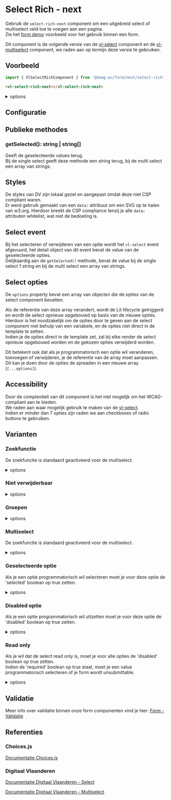 
# Select Rich - next

Gebruik de `select-rich-next` component om een uitgebreid select of multiselect veld toe te voegen aan een pagina.<br/>
Zie het [form demo](/docs/ontwerp-form-demo--documentatie) voorbeeld voor het gebruik binnen een form.

Dit component is de volgende versie van de [vl-select](/docs/elements-select--documentatie) component en de [vl-multiselect](/docs/elements-multiselect--documentatie) component, we raden aan op termijn deze versie te gebruiken.

## Voorbeeld

```js
import { VlSelectRichComponent } from '@domg-wc/form/next/select-rich';
```

```html
<vl-select-rich-next></vl-select-rich-next>
```

<Canvas of={VlSelectRichStories.SelectRichDefault} />

<details>
    <summary>options</summary>
    <Source code={`
    [
        { label: 'Hasselt', value: 'hasselt' },
        { label: 'Turnhout', value: 'turnhout' },
        { label: 'Knokke-Heist', value: 'knokke-heist' },
        { label: 'Waregem', value: 'waregem' },
        { label: 'Lier', value: 'lier' },
        { label: 'Rio Piedras', value: 'rio piedras' }
]`} language="ts" dark={true} />
</details>

## Configuratie

<ArgTypes of={VlSelectRichStories.SelectRichDefault} />

## Publieke methodes

<FormControlPublicMethods />

### getSelected(): string | string[]

Geeft de geselecteerde values terug.<br/>
Bij de single select geeft deze methode een string terug, bij de multi select een array van strings.

## Styles

De styles van DV zijn lokaal gezet en aangepast omdat deze niet CSP compliant waren.<br/>
Er werd gebruik gemaakt van een `data:` attribuut om een SVG op te halen van w3.org.
Hierdoor breekt de CSP compliance tenzij je alle `data:` attributen whitelist, wat niet de bedoeling is.

## Select event

Bij het selecteren of verwijderen van een optie wordt het `vl-select` event afgevuurd, het detail object van dit event bevat de value van de geselecteerde opties.<br/>
Gelijkaardig aan de `getSelected()` methode, bevat de value bij de single select 1 string en bij de multi select een array van strings.

## Select opties

De `options` property bevat een array van objecten die de opties van de select component bevatten.

Als de referentie van deze array verandert, wordt de Lit lifecycle getriggerd en wordt de select opnieuw opgebouwd op basis van de nieuwe opties.<br/>
Hierdoor is het noodzakelijk om de opties door te geven aan de select component met behulp van een variabele, en de opties niet direct in de template te zetten.<br/>
Indien je de opties direct in de template zet, zal bij elke render de select opnieuw opgebouwd worden en de gekozen opties verwijderd worden.

Dit betekent ook dat als je programmatorisch een optie wil veranderen, toevoegen of verwijderen, je de referentie van de array moet aanpassen.<br/>
Dit kan je doen door de opties de spreaden in een nieuwe array (`[...options]`).

## Accessibility

Door de complexiteit van dit component is het niet mogelijk om het WCAG-compliant aan te bieden.<br/>
We raden aan waar mogelijk gebruik te maken van de [vl-select](/docs/form-next-select--documentatie).<br/>
Indien er minder dan 7 opties zijn raden we aan checkboxes of radio buttons te gebruiken.

## Varianten

### Zoekfunctie

De zoekfunctie is standaard geactiveerd voor de multiselect.

<Canvas of={VlSelectRichStories.SelectRichSearch} />

<details>
    <summary>options</summary>
    <Source code={`
    [
        { label: 'Hasselt', value: 'hasselt' },
        { label: 'Turnhout', value: 'turnhout' },
        { label: 'Knokke-Heist', value: 'knokke-heist' },
        { label: 'Waregem', value: 'waregem' },
        { label: 'Lier', value: 'lier' },
        { label: 'Rio Piedras', value: 'rio piedras' }
]`} language="ts" dark={true} />
</details>

### Niet verwijderbaar

<Canvas of={VlSelectRichStories.SelectRichNotDeletable} />

<details>
    <summary>options</summary>
    <Source code={`
    [
        { label: 'Hasselt', value: 'hasselt' },
        { label: 'Turnhout', value: 'turnhout' },
        { label: 'Knokke-Heist', value: 'knokke-heist' },
        { label: 'Waregem', value: 'waregem' },
        { label: 'Lier', value: 'lier' },
        { label: 'Rio Piedras', value: 'rio piedras' }
]`} language="ts" dark={true} />
</details>

### Groepen

<Canvas of={VlSelectRichStories.SelectRichGroups} />

<details>
    <summary>options</summary>
    <Source code={`
    [
         {
            label: 'België',
            value: '',
            choices: [
                { label: 'Hasselt', value: 'hasselt' },
                { label: 'Turnhout', value: 'turnhout' },
                { label: 'Knokke-Heist', value: 'knokke-heist' },
                { label: 'Waregem', value: 'waregem' },
                { label: 'Lier', value: 'lier' },
            ],
        },
        {
            label: 'Puerto Rico',
            value: '',
            choices: [{ label: 'Rio Piedras', value: 'rio piedras' }],
        }
]`} language="ts" dark={true} />
</details>

### Multiselect

De zoekfunctie is standaard geactiveerd voor de multiselect.

<Canvas of={VlSelectRichStories.SelectRichMultiple} />

<details>
    <summary>options</summary>
    <Source code={`
    [
        { label: 'Padel', value: 'padel' },
        { label: 'Dans', value: 'dans' },
        { label: 'Drummen', value: 'drummen' },
        { label: 'Zwemmen', value: 'zwemmen' },
        { label: 'Boardgames', value: 'boardgames' },
        { label: 'Fietsen', value: 'fietsen' }
]`} language="ts" dark={true} />
</details>

### Geselecteerde optie

Als je een optie programmatorisch wil selecteren moet je voor deze optie de 'selected' boolean op true zetten.

<Canvas of={VlSelectRichStories.SelectRichSelectedOption} />

<details>
    <summary>options</summary>
    <Source code={`
    [
        { label: 'Hasselt', value: 'hasselt', selected: true },
        { label: 'Turnhout', value: 'turnhout' },
        { label: 'Knokke-Heist', value: 'knokke-heist' },
        { label: 'Waregem', value: 'waregem' },
        { label: 'Lier', value: 'lier' },
        { label: 'Rio Piedras', value: 'rio piedras' }
]`} language="ts" dark={true} />
</details>

### Disabled optie

Als je een optie programmatorisch wil uitzetten moet je voor deze optie de 'disabled' boolean op true zetten.

<Canvas of={VlSelectRichStories.SelectRichDisabledOption} />

<details>
    <summary>options</summary>
    <Source code={`
    [
        { label: 'Hasselt', value: 'hasselt', disabled: true },
        { label: 'Turnhout', value: 'turnhout' },
        { label: 'Knokke-Heist', value: 'knokke-heist' },
        { label: 'Waregem', value: 'waregem' },
        { label: 'Lier', value: 'lier' },
        { label: 'Rio Piedras', value: 'rio piedras' }
]`} language="ts" dark={true} />
</details>

### Read only

Als je wil dat de select read only is, moet je voor alle opties de 'disabled' boolean op true zetten.<br/>
Indien de 'required' boolean op true staat, moet je een value programmatorisch selecteren of je form wordt unsubmittable.

<Canvas of={VlSelectRichStories.SelectRichReadOnly} />

<details>
    <summary>options</summary>
    <Source code={`
    [
        { label: 'Hasselt', value: 'hasselt', disabled: true, selected: true },
        { label: 'Turnhout', value: 'turnhout', disabled: true },
        { label: 'Knokke-Heist', value: 'knokke-heist', disabled: true },
        { label: 'Waregem', value: 'waregem', disabled: true },
        { label: 'Lier', value: 'lier', disabled: true },
        { label: 'Rio Piedras', value: 'rio piedras', disabled: true }
]`} language="ts" dark={true} />
</details>

## Validatie

Meer info over validatie binnen onze form componenten vind je hier: [Form - Validatie](/docs/ontwerp-form-validation--documentatie)

## Referenties

### Choices.js

[Documentatie Choices.js](https://github.com/Choices-js/Choices)

### Digitaal Vlaanderen

[Documentatie Digitaal Vlaanderen - Select](https://overheid.vlaanderen.be/webuniversum/v3/documentation/forms/vl-ui-select)

[Documentatie Digitaal Vlaanderen - Multiselect](https://overheid.vlaanderen.be/webuniversum/v3/documentation/forms/vl-ui-multiselect)
